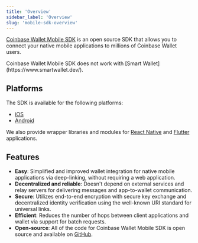 ```yaml
---
title: 'Overview'
sidebar_label: 'Overview'
slug: 'mobile-sdk-overview'
---
```


[Coinbase Wallet Mobile SDK](https://github.com/MobileWalletProtocol/wallet-mobile-sdk) is an open source SDK that allows you to connect your native mobile applications to millions of Coinbase Wallet users.

<Note>
Coinbase Wallet Mobile SDK does not work with [Smart Wallet](https://www.smartwallet.dev/).
</Note>


## Platforms

The SDK is available for the following platforms:

- [iOS](https://cocoapods.org/pods/CoinbaseWalletSDK)
- [Android](https://mavenlibs.com/maven/dependency/com.coinbase/coinbase-wallet-sdk)

We also provide wrapper libraries and modules for [React Native](https://www.npmjs.com/package/@coinbase/wallet-mobile-sdk) and [Flutter](https://pub.dev/packages/coinbase_wallet_sdk) applications.

## Features

- **Easy**: Simplified and improved wallet integration for native mobile applications via deep-linking, without requiring a web application.
- **Decentralized and reliable**: Doesn't depend on external services and relay servers for delivering messages and app-to-wallet communication.
- **Secure**: Utilizes end-to-end encryption with secure key exchange and decentralized identity verification using the well-known URI standard for universal links.
- **Efficient**: Reduces the number of hops between client applications and wallet via support for batch requests.
- **Open-source**: All of the code for Coinbase Wallet Mobile SDK is open source and available on [GitHub](https://github.com/MobileWalletProtocol/wallet-mobile-sdk).

